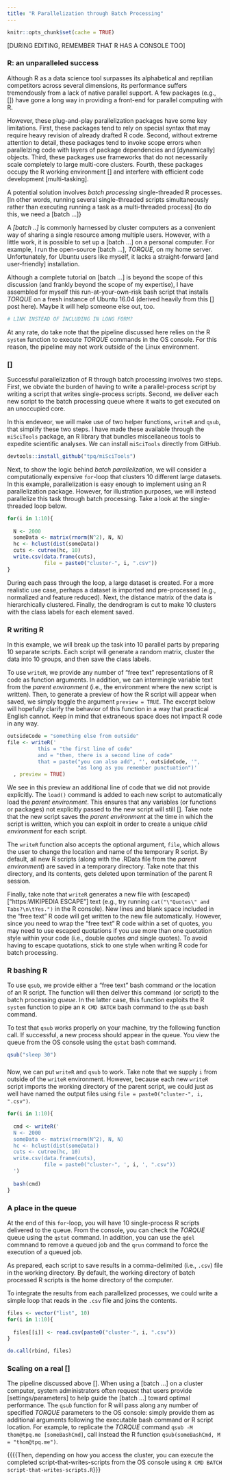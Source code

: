 ```yaml
---
title: "R Parallelization through Batch Processing"
---
```


```r
knitr::opts_chunk$set(cache = TRUE)
```

[DURING EDITING, REMEMBER THAT R HAS A CONSOLE TOO]

### R: an unparalleled success

Although R as a data science tool surpasses its alphabetical and reptilian competitors across several dimensions, its performance suffers tremendously from a lack of native parallel support. A few packages (e.g., []) have gone a long way in providing a front-end for parallel computing with R.

However, these plug-and-play parallelization packages have some key limitations. First, these packages tend to rely on special syntax that may require heavy revision of already drafted R code. Second, without extreme attention to detail, these packages tend to invoke scope errors when parallelzing code with layers of package dependencies and [dynamically] objects. Third, these packages use frameworks that do not necessarily scale completely to large multi-core clusters. Fourth, these packages occupy the R working environment [] and interfere with efficient code development [multi-tasking].

A potential solution involves *batch processing* single-threaded R processes. [In other words, running several single-threaded scripts simultaneously rather than executing running a task as a multi-threaded process] {to do this, we need a [batch ...]}

A *[batch ..]* is commonly harnessed by cluster computers as a convenient way of sharing a single resource among multiple users. However, with a little work, it is possible to set up a [batch ...] on a personal computer. For example, I run the open-source [batch ...], *TORQUE*, on my home server. Unfortunately, for Ubuntu users like myself, it lacks a straight-forward [and user-friendly] installation.

Although a complete tutorial on [batch ...] is beyond the scope of this discussion (and frankly beyond the scope of my expertise), I have assembled for myself this run-at-your-own-risk bash script that installs *TORQUE* on a fresh instance of Ubuntu 16.04 (derived heavily from this [] post here). Maybe it will help someone else out, too.

```bash
# LINK INSTEAD OF INCLUDING IN LONG FORM?
```

At any rate, do take note that the pipeline discussed here relies on the R `system` function to execute *TORQUE* commands in the OS console. For this reason, the pipeline may not work outside of the Linux environment.

### []

Successful parallelization of R through batch processing involves two steps. First, we obviate the burden of having to write a parallel-process script by writing a script that writes single-process scripts. Second, we deliver each new script to the batch processing queue where it waits to get executed on an unoccupied core.

In this endeveor, we will make use of two helper functions, `writeR` and `qsub`, that simplify these two steps. I have made these available through the `miSciTools` package, an R library that bundles miscellaneous tools to expedite scientific analyses. We can install `miSciTools` directly from GitHub.

```r
devtools::install_github("tpq/miSciTools")
```

Next, to show the logic behind *batch parallelization*, we will consider a computationally expensive `for`-loop that clusters 10 different large datasets. In this example, parallelization is easy enough to implement using an R parallelization package. However, for illustration purposes, we will instead parallelize this task through batch processing. Take a look at the single-threaded loop below.

```r
for(i in 1:10){
  
  N <- 2000
  someData <- matrix(rnorm(N^2), N, N)
  hc <- hclust(dist(someData))
  cuts <- cutree(hc, 10)
  write.csv(data.frame(cuts),
            file = paste0("cluster-", i, ".csv"))
}
```

During each pass through the loop, a large dataset is created. For a more realistic use case, perhaps a dataset is imported and pre-processed (e.g., normalized and feature reduced). Next, the distance matrix of the data is hierarchically clustered. Finally, the dendrogram is cut to make 10 clusters with the class labels for each element saved.

<!--Taken together, this `for`-loop clusters the data without any major side-effects. Yet, if the complexity of this task were to expand, it would become no more difficult to parallelize through batch processing.

For example, it may make sense to import and bootstrap the data outside of the -->

### R writing R

In this example, we will break up the task into 10 parallel parts by preparing 10 separate scripts. Each script will generate a random matrix, cluster the data into 10 groups, and then save the class labels.

To use `writeR`, we provide any number of "free text" representations of R code as function arguments. In addition, we can intermingle variable text from the *parent environment* (i.e., the environment where the new script is written). Then, to generate a preview of how the R script will appear when saved, we simply toggle the argument `preview = TRUE`. The excerpt below will hopefully clarify the behavior of this function in a way that practical English cannot. Keep in mind that extraneous space does not impact R code in any way.

```r
outsideCode = "something else from outside"
file <- writeR('
          this = "the first line of code"
          and = "then, there is a second line of code"
          that = paste("you can also add", "', outsideCode, '",
                       "as long as you remember punctuation")'
  , preview = TRUE)
```

We see in this preview an additional line of code that we did not provide explicitly. The `load()` command is added to each new script to automatically load the *parent environment*. This ensures that any variables (or functions or packages) not explicitly passed to the new script will still []. Take note that the new script saves the *parent environment* at the time in which the script is written, which you can exploit in order to create a unique *child environment* for each script.

The `writeR` function also accepts the optional argument, `file`, which allows the user to change the location and name of the temporary R script. By default, all new R scripts (along with the .RData file from the *parent environment*) are saved in a temporary directory. Take note that this directory, and its contents, gets deleted upon termination of the parent R session.

Finally, take note that `writeR` generates a new file with (escaped)["https:WIKIPEDIA ESCAPE"] text (e.g., try running `cat("\"Quotes\" and Tabs?\n\tYes.")` in the R console). New lines and blank space included in the "free text" R code will get written to the new file automatically. However, since you need to wrap the "free text" R code within a set of quotes, you may need to use escaped quotations if you use more than one quotation style within your code (i.e., double quotes *and* single quotes). To avoid having to escape quotations, stick to one style when writing R code for batch processing.

### R bashing R

To use `qsub`, we provide either a "free text" bash command *or* the location of an R script. The function will then deliver this command (or script) to the batch processing *queue*. In the latter case, this function exploits the R `system` function to pipe an `R CMD BATCH` bash command to the `qsub` bash command.

To test that `qsub` works properly on your machine, try the following function call. If successful, a new process should appear in the queue. You view the queue from the OS console using the `qstat` bash command.

```r
qsub("sleep 30")
```

###

Now, we can put `writeR` and `qsub` to work. Take note that we supply `i` from outside of the `writeR` environment. However, because each new `writeR` script imports the working directory of the parent script, we could just as well have named the output files using `file = paste0("cluster-", i, ".csv")`.

```r
for(i in 1:10){
  
  cmd <- writeR('
  N <- 2000
  someData <- matrix(rnorm(N^2), N, N)
  hc <- hclust(dist(someData))
  cuts <- cutree(hc, 10)
  write.csv(data.frame(cuts),
            file = paste0("cluster-", ', i, ', ".csv"))
  ')
  
  bash(cmd)
}
```

### A place in the queue

At the end of this `for`-loop, you will have 10 single-process R scripts delivered to the queue. From the console, you can check the *TORQUE* queue using the `qstat` command. In addition, you can use the `qdel` commnand to remove a queued job and the `qrun` command to force the execution of a queued job.

As prepared, each script to save results in a comma-delimited (i.e., `.csv`) file in the working directory. By default, the working directory of batch processed R scripts is the home directory of the computer.


To integrate the results from each parallelized processes, we could write a simple loop that reads in the `.csv` file and joins the contents.

```r
files <- vector("list", 10)
for(i in 1:10){
  
  files[[i]] <- read.csv(paste0("cluster-", i, ".csv"))
}

do.call(rbind, files)
```

### Scaling on a real []

The pipeline discussed above []. When using a [batch ...] on a cluster computer, system administrators often request that users provide [settings/parameters] to help guide the [batch ...] toward optimal performance. The `qsub` function for R will pass along any number of specified *TORQUE* parameters to the OS console: simply provide them as additional arguments following the executable bash command or R script location. For example, to replicate the *TORQUE* command `qsub -M thom@tpq.me [someBashCmd]`, call instead the R function `qsub(someBashCmd, M = "thom@tpq.me")`.

{{{{Then, depending on how you access the cluster, you can execute the completed script-that-writes-scripts from the OS console using `R CMD BATCH script-that-writes-scripts.R`}}}

<br>
